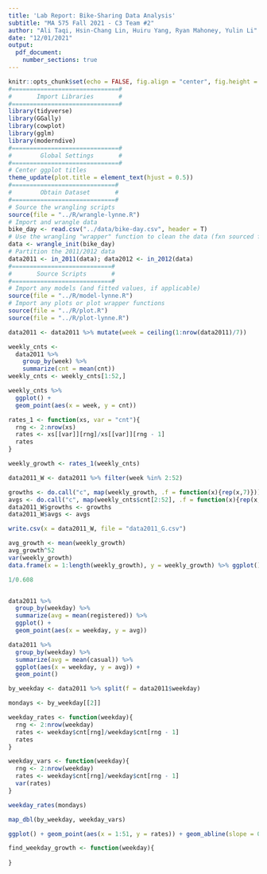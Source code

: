 ```yaml
---
title: 'Lab Report: Bike-Sharing Data Analysis'
subtitle: "MA 575 Fall 2021 - C3 Team #2"
author: "Ali Taqi, Hsin-Chang Lin, Huiru Yang, Ryan Mahoney, Yulin Li"
date: "12/01/2021"
output: 
  pdf_document: 
    number_sections: true
---
```


```r
knitr::opts_chunk$set(echo = FALSE, fig.align = "center", fig.height = 4, fig.width = 6)
#==============================#
#       Import Libraries       #
#==============================#
library(tidyverse)
library(GGally)
library(cowplot)
library(gglm)
library(moderndive)
#==============================#
#        Global Settings       #
#==============================#
# Center ggplot titles
theme_update(plot.title = element_text(hjust = 0.5))
#=============================#
#        Obtain Dataset       #
#=============================#
# Source the wrangling scripts
source(file = "../R/wrangle-lynne.R")
# Import and wrangle data
bike_day <- read.csv("../data/bike-day.csv", header = T)
# Use the wrangling "wrapper" function to clean the data (fxn sourced from wrangle.R)
data <- wrangle_init(bike_day)
# Partition the 2011/2012 data
data2011 <- in_2011(data); data2012 <- in_2012(data)
#============================#
#       Source Scripts       #
#============================#
# Import any models (and fitted values, if applicable)
source(file = "../R/model-lynne.R")
# Import any plots or plot wrapper functions
source(file = "../R/plot.R")
source(file = "../R/plot-lynne.R")
```

```r
data2011 <- data2011 %>% mutate(week = ceiling(1:nrow(data2011)/7))
```

```r
weekly_cnts <- 
  data2011 %>% 
    group_by(week) %>%
    summarize(cnt = mean(cnt))
weekly_cnts <- weekly_cnts[1:52,]
```

```r
weekly_cnts %>%
  ggplot() +
  geom_point(aes(x = week, y = cnt))
```

```r
rates_1 <- function(xs, var = "cnt"){
  rng <- 2:nrow(xs)
  rates <- xs[[var]][rng]/xs[[var]][rng - 1]
  rates
}
```

```r
weekly_growth <- rates_1(weekly_cnts)
```

```r
data2011_W <- data2011 %>% filter(week %in% 2:52)
```

```r
growths <- do.call("c", map(weekly_growth, .f = function(x){rep(x,7)}))
avgs <- do.call("c", map(weekly_cnts$cnt[2:52], .f = function(x){rep(x,7)}))
data2011_W$growths <- growths
data2011_W$avgs <- avgs
```

```r
write.csv(x = data2011_W, file = "data2011_G.csv")
```

```r
avg_growth <- mean(weekly_growth)
avg_growth^52
var(weekly_growth)
data.frame(x = 1:length(weekly_growth), y = weekly_growth) %>% ggplot() + geom_point(aes(x = x, y = y)) + geom_abline(intercept = 1, slope = 0)
```

```r
1/0.608
```

```r

```



```r
data2011 %>% 
  group_by(weekday) %>%
  summarize(avg = mean(registered)) %>%
  ggplot() +
  geom_point(aes(x = weekday, y = avg))
```

```r
data2011 %>% 
  group_by(weekday) %>%
  summarize(avg = mean(casual)) %>%
  ggplot(aes(x = weekday, y = avg)) +
  geom_point()
```

```r
by_weekday <- data2011 %>% split(f = data2011$weekday)
```

```r
mondays <- by_weekday[[2]]
```

```r
weekday_rates <- function(weekday){
  rng <- 2:nrow(weekday)
  rates <- weekday$cnt[rng]/weekday$cnt[rng - 1]
  rates
}
```

```r
weekday_vars <- function(weekday){
  rng <- 2:nrow(weekday)
  rates <- weekday$cnt[rng]/weekday$cnt[rng - 1]
  var(rates)
}
```

```r
weekday_rates(mondays)
```



```r
map_dbl(by_weekday, weekday_vars)
```

```r
ggplot() + geom_point(aes(x = 1:51, y = rates)) + geom_abline(slope = 0, intercept = 1)
```



```r
find_weekday_growth <- function(weekday){
  
}
```

